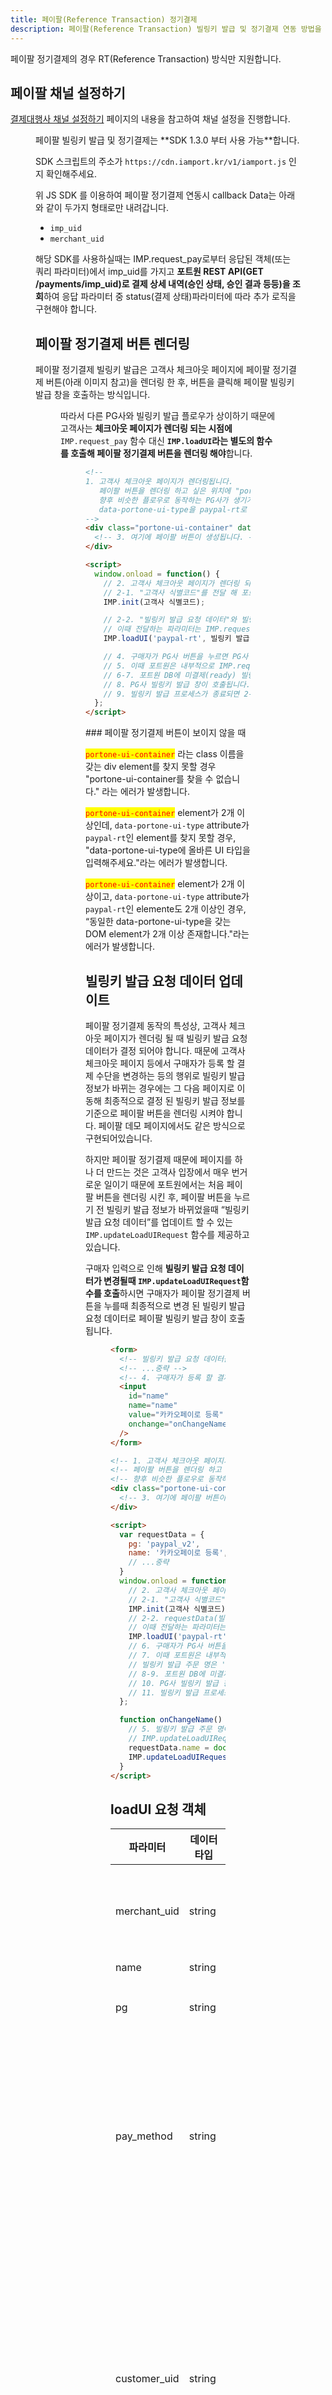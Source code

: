 ```yaml
---
title: 페이팔(Reference Transaction) 정기결제
description: 페이팔(Reference Transaction) 빌링키 발급 및 정기결제 연동 방법을 안내합니다.
---
```



<Hint style="info">
  페이팔 정기결제의 경우 RT(Reference Transaction) 방식만 지원합니다.
</Hint>

## 페이팔 채널 설정하기

[결제대행사 채널 설정하기](../../ready/readme#3-결제대행사-채널-설정하기) 페이지의 내용을 참고하여 채널 설정을 진행합니다.

<Figure src="/gitbook-assets/ko/screenshot 2022-06-03 1.01.05.png" />

<Hint style="warning">
  페이팔 빌링키 발급 및 정기결제는 **SDK 1.3.0 부터 사용 가능**합니다.

  SDK 스크립트의 주소가 `https://cdn.iamport.kr/v1/iamport.js` 인지 확인해주세요.

  위 JS SDK 를 이용하여 페이팔 정기결제 연동시 callback Data는 아래와 같이 두가지 형태로만 내려갑니다.

  - `imp_uid`
  - `merchant_uid`

  해당 SDK를 사용하실때는 IMP.request\_pay로부터 응답된 객체(또는 쿼리 파라미터)에서
  imp\_uid를 가지고 **포트원 REST API(GET /payments/imp\_uid)로 결제 상세 내역(승인 상태, 승인 결과 등등)을 조회**하여
  응답 파라미터 중 status(결제 상태)파라미터에 따라 추가 로직을 구현해야 합니다.
</Hint>

## 페이팔 정기결제 버튼 렌더링

페이팔 정기결제 빌링키 발급은 고객사 체크아웃 페이지에 페이팔 정기결제 버튼(아래 이미지 참고)을 렌더링 한 후,
버튼을 클릭해 페이팔 빌링키 발급 창을 호출하는 방식입니다.

<Figure src="/gitbook-assets/ko/paypal-rt/btn-paypal-rt.png" />

따라서 다른 PG사와 빌링키 발급 플로우가 상이하기 때문에 고객사는 **체크아웃 페이지가 렌더링 되는 시점에** `IMP.request_pay` 함수 대신
**`IMP.loadUI`라는 별도의 함수를 호출해 페이팔 정기결제 버튼을 렌더링 해야**합니다.

<Figure src="/gitbook-assets/ko/paypal-rt/paypal-rt-flow.png" caption="페이팔 정기결제 빌링키 발급 연동 플로우" />

```html
<!--
1. 고객사 체크아웃 페이지가 렌더링됩니다.
   페이팔 버튼을 렌더링 하고 싶은 위치에 "portone-ui-container"라는 class 이름을 갖는 div element를 넣어줍니다.
   향후 비슷한 플로우로 동작하는 PG사가 생기거나, 2개 이상의 dom element가 렌더링 될 것을 대비해
   data-portone-ui-type을 paypal-rt로 설정합니다.
-->
<div class="portone-ui-container" data-portone-ui-type="paypal-rt">
  <!-- 3. 여기에 페이팔 버튼이 생성됩니다. -->
</div>

<script>
  window.onload = function() {
    // 2. 고객사 체크아웃 페이지가 렌더링 되면
    // 2-1. "고객사 식별코드"를 전달 해 포트원 객체를 초기화합니다.
    IMP.init(고객사 식별코드);

    // 2-2. "빌링키 발급 요청 데이터"와 빌링키 발급 프로세스가 종료되면 호출 될 "콜백 함수"를 전달하여 PG사 버튼 렌더링을 시도합니다.
    // 이때 전달하는 파라미터는 IMP.request_pay 함수 호출시 전달하는 파라미터와 동일합니다.
    IMP.loadUI('paypal-rt', 빌링키 발급 요청 데이터, 콜백 함수);

    // 4. 구매자가 PG사 버튼을 누르면 PG사 빌링키 발급 창이 렌더링 됩니다.
    // 5. 이때 포트원은 내부적으로 IMP.request_pay 함수를 고객사 대신 호출합니다.
    // 6-7. 포트원 DB에 미결제(ready) 빌링키 발급 건이 생성됩니다.
    // 8. PG사 빌링키 발급 창이 호출됩니다.
    // 9. 빌링키 발급 프로세스가 종료되면 2-2번에 두번째 파라미터로 전달 한 콜백 함수가 호출됩니다.
  };
</script>
```

<Hint style="info">
  ### 페이팔 정기결제 버튼이 보이지 않을 때

  <mark style="color:red;">`portone-ui-container`</mark> 라는 class 이름을 갖는 div
  element를 찾지 못할 경우 "portone-ui-container를 찾을 수 없습니다." 라는 에러가 발생합니다.

  <mark style="color:red;">`portone-ui-container`</mark> element가 2개 이상인데, `data-portone-ui-type`
  attribute가 `paypal-rt`인 element를 찾지 못할 경우, "data-portone-ui-type에 올바른
  UI 타입을 입력해주세요."라는 에러가 발생합니다.

  <mark style="color:red;">`portone-ui-container`</mark> element가 2개 이상이고, `data-portone-ui-type`
  attribute가 `paypal-rt`인 elemente도 2개 이상인 경우, “동일한 data-portone-ui-type을
  갖는 DOM element가 2개 이상 존재합니다."라는 에러가 발생합니다.
</Hint>

## 빌링키 발급 요청 데이터 업데이트

페이팔 정기결제 동작의 특성상, 고객사 체크아웃 페이지가 렌더링 될 때
빌링키 발급 요청 데이터가 결정 되어야 합니다.
때문에 고객사 체크아웃 페이지 등에서 구매자가 등록 할 결제 수단을 변경하는 등의 행위로 빌링키 발급 정보가 바뀌는 경우에는
그 다음 페이지로 이동해 최종적으로 결정 된 빌링키 발급 정보를 기준으로 페이팔 버튼을 렌더링 시켜야 합니다.
페이팔 데모 페이지에서도 같은 방식으로 구현되어있습니다.

하지만 페이팔 정기결제 때문에 페이지를 하나 더 만드는 것은 고객사 입장에서 매우 번거로운 일이기 때문에
포트원에서는 처음 페이팔 버튼을 렌더링 시킨 후, 페이팔 버튼을 누르기 전 빌링키 발급 정보가 바뀌었을때
“빌링키 발급 요청 데이터”를 업데이트 할 수 있는 `IMP.updateLoadUIRequest` 함수를 제공하고 있습니다.

구매자 입력으로 인해 **빌링키 발급 요청 데이터가 변경될때 `IMP.updateLoadUIRequest`함수를 호출**하시면
구매자가 페이팔 정기결제 버튼을 누를때 최종적으로 변경 된 빌링키 발급 요청 데이터로 페이팔 빌링키 발급 창이 호출됩니다.

<Figure src="/gitbook-assets/ko/paypal-rt/paypal-rt-update-flow.png" />

```html
<form>
  <!-- 빌링키 발급 요청 데이터를 입력 받는 form -->
  <!-- ...중략 -->
  <!-- 4. 구매자가 등록 할 결제 수단을 변경해 빌링키 발급 주문 명이 변경(예) 카카오페이로 등록 -> 페이팔로 등록)되었습니다. -->
  <input
    id="name"
    name="name"
    value="카카오페이로 등록"
    onchange="onChangeName()"
  />
</form>

<!-- 1. 고객사 체크아웃 페이지가 렌더링됩니다. -->
<!-- 페이팔 버튼을 렌더링 하고 싶은 위치에 "portone-ui-container"라는 class 이름을 갖는 div element를 넣어줍니다. -->
<!-- 향후 비슷한 플로우로 동작하는 PG사가 생기거나, 2개 이상의 dom element가 렌더링 될 것을 대비해 data-portone-ui-type을 paypal-rt로 설정합니다. -->
<div class="portone-ui-container" data-portone-ui-type="paypal-rt">
  <!-- 3. 여기에 페이팔 버튼이 생성됩니다. -->
</div>

<script>
  var requestData = {
    pg: 'paypal_v2',
    name: '카카오페이로 등록',
    // ...중략
  }
  window.onload = function() {
    // 2. 고객사 체크아웃 페이지가 렌더링 되면
    // 2-1. "고객사 식별코드"를 전달 해 포트원 객체를 초기화합니다.
    IMP.init(고객사 식별코드)
    // 2-2. requestData(빌링키 발급 요청 데이터)와 빌링키 발급 프로세스가 종료되면 호출 될 "콜백 함수"를 전달하여 PG사 버튼 렌더링을 시도합니다.
    // 이때 전달하는 파라미터는 IMP.request_pay 함수 호출시 전달하는 파라미터와 동일합니다.
    IMP.loadUI('paypal-rt', requestData, 콜백 함수)
    // 6. 구매자가 PG사 버튼을 누르면 PG사 빌링키 발급 창이 렌더링 됩니다.
    // 7. 이때 포트원은 내부적으로 IMP.request_pay 함수를 고객사 대신 호출하며
    // 빌링키 발급 주문 명은 '카카오페이로 등록'에서 '페이팔로 등록'으로 변경됩니다.
    // 8-9. 포트원 DB에 미결제(ready) 빌링키 발급 건이 생성됩니다.
    // 10. PG사 빌링키 발급 창이 호출됩니다.
    // 11. 빌링키 발급 프로세스가 종료되면 2-2번에 두번째 파라미터로 전달 한 콜백 함수가 호출됩니다.
  };

  function onChangeName() {
    // 5. 빌링키 발급 주문 명이 변경되면 고객사가 선언한 onChangeName 함수가 호출됩니다.
    // IMP.updateLoadUIRequest에 최종적으로 변경 된 빌링키 발급 요청 데이터를 전달합니다.
    requestData.name = document.getElementById('name').value
    IMP.updateLoadUIRequest('paypal-rt',requestData)
  }
</script>
```

## loadUI 요청 객체

|파라미터     |데이터타입|필수여부|의미                                                                                                                                                                                                                                                               |
|-------------|----------|--------|-------------------------------------------------------------------------------------------------------------------------------------------------------------------------------------------------------------------------------------------------------------------|
|merchant\_uid|string    |required|주문 번호 (고객사에서 고유하게 채번하여 사용해야 합니다.)                                                                                                                                                                                                          |
|name         |string    |optional|제품명                                                                                                                                                                                                                                                             |
|pg           |string    |required|결제대행사 구분 값 (코드 구분 값 : paypal\_v2)                                                                                                                                                                                                                     |
|pay\_method  |string    |required|<p>결제수단 (코드 구분 값 : paypal)</p><p>(페이팔의 경우 결제수단은 paypal로 지정한 후 호출해야 합니다.)</p>                                                                                                                                                       |
|customer\_uid|string    |required|<p>포트원 빌링키</p><p>(고객사에서 빌링키 발급 시 고유하게 채번하여 요청해야 합니다. 빌링키 결제 시 해당 값을 이용하여 결제를 요청해야 하기 때문에 고객사에서 별도로 저장하셔야 합니다.)</p>                                                                       |
|customer\_id |string    |optional|<p>고객 식별 아이디</p><p>(고객사에서 구매자를 특정하기 위해 고유하게 채번하여 사용하는 아이디로 빌링키 발급시 필수 입력해야 합니다.)</p>                                                                                                                          |
|notice\_url  |string    |optional|<p>웹훅 수신 주소</p><p>(결제창에서 빌링키 발급 완료 후 발송되는 웹훅 수신 주소로 URL string 또는 string\[]로 N개 설정 가능합니다.</p><p>웹훅 발송 여부는 콘솔 내 \[결제 > 상세 내역 조회] 메뉴에서 해당 거래 건 클릭하여 웹훅 발송 내역을 확인할 수 있습니다.)</p>|
|custom\_data |object    |optional|<p>사용자 정의 데이터</p><p>(빌링키 발급 정보와 함께 고객사에서 관리하고 싶은 데이터를 저장할 수 있으며 JSON 형식으로 요청해야합니다.)</p>                                                                                                                         |

<Hint style="warning">
  <mark style="color:red;">**파라미터 유의사항**</mark>

  아래 링크로 반드시 유의사항을 숙지하셔야 합니다.

  [연동 유의사항](../../pg/payment-gateway/rt/warning)
</Hint>

<Hint style="warning">
  <mark style="color:red;">**(신) 페이팔 정기결제 유의사항**</mark>

  구매자 계정이 한국인 경우 해당 서비스 이용이 불가합니다.
</Hint>

<p slot="summary">연동 특이 사항</p>

## 비동기 처리

### 결제 처리

페이팔 결제 건은 승인 요청 시 바로 승인 되지 않고 일정 시간 후 처리되는 `승인 대기(pending)` 상태가 존재합니다.
따라서 고객사는 트랜잭션 종료시 콜백 함수로 전달되는 포트원 거래 번호(imp\_uid)로
결제 내역을 조회([GET /payments/\{imp\_uid}](../../api/api-1/api-1))한 후 응답 되는 status를 보고
각 상황에 맞는 후 처리 로직을 작성해야 합니다.

승인 대기 상태에서는 최종적으로 승인(paid)이 될 수도 있고 승인이 되지 않을 수도(failed) 있기 때문에
고객사는 반드시 (가상계좌나 정기결제와 같이 결제가 비동기로 승인되는 경우 포트원 → 고객사로 결제 결과를 통보해주는)
**웹훅 기능을 연동해야** 합니다.

### 취소 처리

페이팔 결제 취소 요청 시 취소 요청이 바로 승인 되지 않고 일정 시간 후 승인처리되는 경우가 존재합니다.
고객사는 결제 취소 요청 응답 처리 시 취소가 승인되었는지 여부를 확인해야 합니다.

결제 취소 API를 통해 취소 요청을 한 경우 API 응답의 status와 cancel\_history 값을 기준으로 취소 승인 여부를 판단해야 합니다.
status가 cancelled 이고 cancel\_history에 취소 요청 내역이 있는 경우 취소가 승인된 것이고 그렇지 않은 경우 취소 승인대기 상태입니다.

콘솔을 통한 취소 요청이 승인대기인 경우 결제내역에서 결제상태는 결제취소로 변경되지 않고 진행중인 취소요청 내역이 있음이 표시되며 결제내역 상세 화면에서 취소요청내역이 조회됩니다.
취소 요청이 승인대기 상태인 경우 최종적으로 승인되거나 승인되지 않을 수 있기 때문에 고객사는 최종 취소 처리 결과를 전달받기 위해 고객사 통보 웹훅 기능을 연동해야 합니다.

<Details>
  <p slot="summary">취소 요청이 승인대기 중인 결제상태</p>

  <Figure src="/gitbook-assets/ko/image (3) (2).png" />
</Details>

<Details>
  <p slot="summary">취소 요청이 승인대기 중인 결제내역 상세</p>

  <Figure src="/gitbook-assets/ko/image (1) (2).png" />
</Details>

### Manges & Fraudnet 이상 거래 대응

페이팔은 이상 거래를 줄이기 위해 Rist Data Aquisition 정책을 시행하고 있습니다.
일반 결제나 빌링키 발급은 페이팔 버튼을 통해 진행되기 때문에 페이팔이 이상 거래 판단을 위한 구매자 접속 정보를 얻을 수 있지만,
발급 된 빌링키로 재결제 (again API 호출) 할때는 고객사 서버에서 포트원 API를 통해 페이팔 API가 호출되는 구조이기 때문에
이상 거래 판단을 위한 구매자 접속 정보를 얻을 수 없습니다.

따라서 발급 된 빌링키로 재결제를 할때는 구매자의 브라우저/디바이스 접속 정보를 페이팔에 전달할 수 있도록
**again API가 호출되는 고객사 클라이언트 페이지에 반드시 페이팔 Fraudnet 스크립트/Manges SDK를 아래와 같이 추가해야** 합니다.

<mark style="color:red;">
  **페이팔 정기결제를 통한 again API 호출시에는 Manges & Fraudnet 조치가
  필수적으로 요구됩니다.**
</mark>

브라우저/앱에 페이팔 Fraudnet Script/Manges SDK를 추가한 후 again API를 호출할때 진행되는 플로우는 아래와 같습니다.

<Figure src="/gitbook-assets/ko/paypal-rt/manges-fraudnet-flow.png" />

#### 브라우저

```html
<!-- again API가 호출되는 고객사 클라이언트 -->
<script
  type="application/json"
  fncls="fnparams-dede7cc5-15fd-4c75-a9f4-36c430ee3a99"
>
  {
    "f": "RISK_SESSION_CORRELATION_ID",
    "s": "SOURCE_IDENTIFIER",
    "sandbox": true
  }
</script>
<script type="text/javascript" src="https://c.paypal.com/da/r/fb.js"></script>
<noscript>
  <img src="https://c.paypal.com/v1/r/d/b/ns?f=RISK_SESSION_CORRELATION_ID&s=SOURCE_IDENTIFIER&js=0&r=1" />
</noscript>
```

|파라미터|의미                                                     |예시                                         |
|--------|---------------------------------------------------------|---------------------------------------------|
|fncls   |fnparams-dede7cc5-15fd-4c75-a9f4-36c430ee3a99로 항상 고정|fnparams-dede7cc5-15fd-4c75-a9f4-36c430ee3a99|
|f       |주문번호(merchant\_uid) 전달                             |mid\_1683690731602                           |
|s       |string                                                   |7WBB3CKT63FRG\_checkout-page                 |
|sandbox |페이팔 Account ID가 테스트 용인지 운영 용인지 여부       |true                                         |

#### 앱

#### 안드로이드

[**Android Integration of Magnes**](https://developer.paypal.com/limited-release/magnes/integrate/android/)
가이드 문서에 따라 아래와 같이 collectAndSubmit 메소드 호출을 통해 페이팔로 디바이스 정보를 보내야합니다.
이때 두번째 파라미터(paypalClientMetaDataId)로는 주문번호(merchant\_uid)를 전달해주시면 됩니다.

```java
MagnesResult magnesResult = MagnesSDK.getInstance()
   .collectAndSubmit(Context context, String paypalClientMetaDataId,
     HashMap<String, String>
     additionalData)
```

#### IOS Switft

[**iOS Swift SDK Integration**](https://developer.paypal.com/limited-release/magnes/integrate/ios-swift/)
가이드 문서에 따라 아래와 같이 collectAndSubmit 메소드 호출을 통해 페이팔로 디바이스 정보를 보내야합니다.
이때 첫번째 파라미터(withPayPalClientMetadataId)로는 주문번호(merchant\_uid)를 전달해주시면 됩니다.

```swift
let magnesResult:MagnesResult =
MagnesSDK.shared().collectAndSubmit(withPayPalClientMetadataId:
  "YOUR-PAYPAL-CLIENT-METADATA-ID", withAdditionalData: [String: String])
```

#### IOS Objective-C

[**iOS Objective-C SDK Integration of Magnes**](https://developer.paypal.com/limited-release/magnes/integrate/ios-objective-c/)
가이드 문서에 따라 아래와 같이 collectAndSubmitWithPayPalClientMetadataId 메소드 호출을 통해 페이팔로 디바이스 정보를 보내야합니다.
이때 첫번째 파라미터(YOUR-PAYPAL-CLIENT-METADATA-ID)로는 주문번호(merchant\_uid)를 전달해주시면 됩니다.

```objective-c
//PPRMOCMagnesSDK *magnesSDK = [PPRMOCMagnesSDK shared];
PPRMOCMagnesSDKResult *magnesResult =
[magnesSDK
collectAndSubmitWithPayPalClientMetadataId:@"YOUR-PAYPAL-CLIENT-METADATA-ID"
withAdditionalData:@{}];
```

### 고위험 결제 처리

페이팔은 판매자 보호 정책을 통해 고객사 거래에서 이상 거래나 사기 등이 발생 시,
판매자 보호 정책을 통해 고객사가 손해 입을 수 있는 부분을 보존하는 판매자 보호 프로그램을 가지고 있습니다.
이 판매자 보호 정책을 적용하기 위해서는 페이팔 측에서 제공하는 STC 기능을 사용해야 합니다.

STC 기능을 사용하시기 위해 다음 정보를 확인하셔야 합니다.

1. 페이팔 Business 계정 가입시 산업 종류(Industry)를 결정하는데, 계정의 산업 종류를 확인해야 합니다.

2. 계정의 산업 종류를 확인하신 뒤, loadUI 호출 해 빌링키를 발급 받을때 그리고 발급 된 빌링키로 재결제(again API 호출)할 때
   모두 bypass.paypal\_v2 객체에 아래와 같은 형식으로 전달해주셔야 합니다.

<Details>
  <p slot="summary">빌링키 발급시 STC 적용하기</p>

  ```javascript
  IMP.loadUI(
    "paypal-rt",
    {
      //...중략
      pg: "paypal_v2",
      pay_method: "paypal",
      merchant_uid: "mid_1234567890", // 주문 번호
      customer_uid: "cuid_1234567890", // [필수 입력] 빌링키와 1:1 매핑되는 UUID
      bypass: {
        paypal_v2: {
          additional_data: [
            {
              key: "sender_account_id", // 고객사 account ID(merchant-id)
              value: "A12345N343",
            },
            {
              key: "sender_first_name", // 고객사의 account에 등록 된 구매자의 이름
              value: "John",
            },
            {
              key: "sender_last_name", // 고객사의 account에 등록 된 구매자의 이름
              value: "Doe",
            },
            {
              key: "sender_email", // 고객사의 account에 등록 된 구매자의 이메일 주소
              value: "example@example.com",
            },
            {
              key: "sender_phone", // 고객사의 account에 등록 된 구매자의 연락처
              value: "(02)16705176",
            },
            {
              key: "sender_country_code", // 고객사 계정에 등록된 국가 코드
              value: "KR", // ISO Alpha-2 형식 국가 코드
            },
            {
              key: "sender_create_date", // 고객사 고객 계정이 생성된 날짜
              value: "2023-10-10T23:59:59+09:00", // IOS8601 형식
            },
          ],
        },
      },
    },
    (response) => {
      //...중략
    },
  );
  ```
</Details>

<Details>
  <p slot="summary">
    발급 된 빌링키로 단건 결제(again API 호출)시 STC 적용하기
  </p>

  ```ts
  await fetch("https://api.iamport.kr/subscribe/payments/again", {
    method: "POST",
    headers: {
      Authorization: `Basic ${ACCESS_TOKEN}`,
      "Content-Type": "application/json",
    },
    body: JSON.stringify({
      customer_uid, // [필수 입력] 빌링키 발급시 전달 한 빌링키와 1:1 매핑되는 UUID
      merchant_uid, // [필수 입력] 주문 번호
      currency, // [필수 입력] 결제 통화 (페이팔은 KRW 불가능)
      amount, // [필수 입력] 결제 금액
      name, // 주문명
      bypass: JSON.stringify({
        paypal_v2: {
          additional_data: [
            {
              key: "sender_account_id", // 고객사 account ID(merchant-id)
              value: "A12345N343",
            },
            {
              key: "sender_first_name", // 고객사의 account에 등록 된 구매자의 이름
              value: "John",
            },
            {
              key: "sender_last_name", // 고객사의 account에 등록 된 구매자의 이름
              value: "Doe",
            },
            {
              key: "sender_email", // 고객사의 account에 등록 된 구매자의 이메일 주소
              value: "example@example.com",
            },
            {
              key: "sender_phone", // 고객사의 account에 등록 된 구매자의 연락처
              value: "(02)16705176",
            },
            {
              key: "sender_country_code", // 고객사의 account에 등록 된 국가 코드
              value: "KR", // ISO Alpha-2 형식 국가 코드
            },
            {
              key: "sender_create_date", // 고객사의 account에 등록 된 국가 코드
              value: "2023-10-10T23:59:59+09:00", // IOS8601 형식
            },
          ],
        },
      }), // end of bypass string
    }), // end of body
  });
  ```
</Details>

<Hint style="warning">
  **고위험 산업(게임과 같은 디지털 상품, 중고거래)의 경우에는 STC API를 통해 판매자 보호 정책을 적용하는 것을 페이팔에서 필수로 요구하고 있습니다.**

  **판매자 보호 정책에 관한 자세한 내용과 협의가 필요하시다면 페이팔 측에 직접 문의를 하셔야 합니다.**

  **고위험 산업이 아닌 경우에도 STC API를 연동하는 것을 권장하고 있습니다.**

  <br />

  ---

  <br />

  고위험 산업에 해당하는 산업군들은 다음과 같습니다.

  각 산업별 STC에 필요한 요청 파라미터들이 달라, 고위험 산업에 해당하는 고객사 분들께는 페이팔 전자결제 신청 시 포트원 지원팀에서 안내가 될 예정입니다.

  1. 이벤트/티켓 판매 산업

  2. 연료 산업

  3. 게임/디지털 상품 산업

  4. 마켓플레이스 사업

  5. 온라인 여행 산업(렌터카, 숙박, 여행 패키지, 교통)

  6. P2P 산업

  7. 소매, 식품 산업
     - **소매, 식품 산업의 경우 다음과 같은 경우에만 STC 연동이 필요합니다.**
       - 모바일 기기를 통해 매장 내 구매가 가능한 산업

     - **다음 산업의 경우에는 STC 연동이 필요하지 않습니다.**
       - 타사 배송업체를 통해 주소로 실물 상품을 배송하는 산업
       - 자체 배송 트럭을 통해 주소로 실물 상품을 배송하는 산업
       - 소비자가 수령할 수 있도록 자체 매장으로 실물 상품을 배송하는 산업

  8. 택시, 공유 이동수단 사업

  9. 통신사

  10. 결제 시스템 보안 서비스 산업
</Hint>
